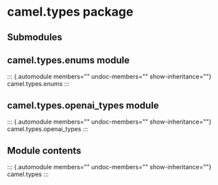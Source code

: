 # camel.types package

## Submodules

## camel.types.enums module

::: {.automodule members="" undoc-members="" show-inheritance=""}
camel.types.enums
:::

## camel.types.openai_types module

::: {.automodule members="" undoc-members="" show-inheritance=""}
camel.types.openai_types
:::

## Module contents

::: {.automodule members="" undoc-members="" show-inheritance=""}
camel.types
:::
